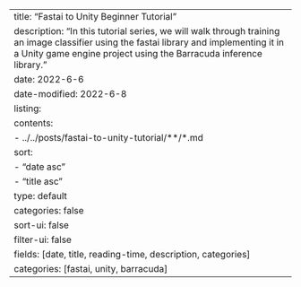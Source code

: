 ---
title: "Fastai to Unity Beginner Tutorial"
description: "In this tutorial series, we will walk through training an image classifier using the fastai library and implementing it in a Unity game engine project using the Barracuda inference library."
date: 2022-6-6
date-modified: 2022-6-8
listing:
  contents: 
    - ../../posts/fastai-to-unity-tutorial/**/*.md
  sort: 
      - "date asc"
      - "title asc"
  type: default
  categories: false
  sort-ui: false
  filter-ui: false
  fields: [date, title, reading-time, description, categories]
categories: [fastai, unity, barracuda]
---